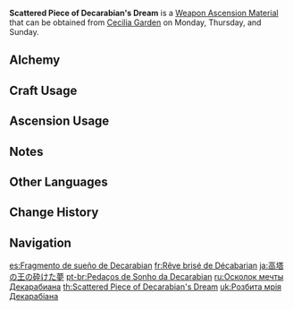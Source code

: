 {{Item Infobox
|id           = 114004
|image        = Item Scattered Piece of Decarabian's Dream.png
|type         = Weapon Ascension Materials
|invCategory  = Character Development Items
|group        = Decarabian Tiles
|quality      = 5
|description  = The people did not bow to [[Decarabian]] out of respect or adoration, but because the harsh winds had laid them low. This was the shattered dream and ambition of the Anemo [[Archon]]<ref group="Note">The Chinese version of this item's description refers to Decarabian as a {{zh|风神|tl=Wind God,}} which is a term typically translated as "Anemo Archon" in the English translation. Because of this, the English version calls Decarabian an Anemo Archon even though he was never a member of [[The Seven]]. Barbatos, who ascended to godhood after Decarabian's fall, is the first and only Anemo Archon among The Seven.</ref> before the rise of [[Barbatos]].<br />He tried so hard to make his dream come true, and so the fragments of that dream are still mighty.
|day1         = Monday
|day2         = Thursday
|day3         = Sunday
|source1      = Cecilia Garden
|source2      = [[Alchemy]]
}}
'''Scattered Piece of Decarabian's Dream''' is a [[Weapon Ascension Material]] that can be obtained from [[Cecilia Garden]] on Monday, Thursday, and Sunday.

==Alchemy==
{{Recipe
|type = Crafting
|Fragment of Decarabian's Epic = 3
|Mora = 1,075
|sort = Fragment of Decarabian's Epic;Mora
}}
==Craft Usage==
{{Craft Usage}}

==Ascension Usage==
{{Ascension Usage}}

==Notes==
{{Reflist|note=1}}

==Other Languages==
{{Other Languages
|en      = Scattered Piece of Decarabian's Dream
|zhs     = 高塔孤王的碎梦
|zhs_rm  = Gāo Tǎ Gū Wáng de Suì Mèng
|zht     = 高塔孤王的碎夢
|zht_rm  = Gāo Tǎ Gū Wáng de Suì Mèng
|zh_tl   = The Broken Dream of the Lone King of the High Tower
|ja      = 高塔の王の砕けた夢
|ja_rm   = Koutou no Ou no Kudaketa Yume
|ja_tl   = Broken Dream of the King of the High Tower
|ko      = 고탑 왕의 깨진 꿈
|ko_rm   = Gotap Wang-ui Kkaejin Kkum
|ko_tl   = Broken Dream of the King of the High Tower
|es      = Fragmento de sueño de Decarabian
|es_tl   = Dream Fragment of Decarabian
|fr      = Rêve brisé de Décabarian
|fr_tl   = Broken Dream of Decarabian
|ru      = Осколок мечты Декарабиана
|ru_tl   = Fragment of Decarabian's Dream
|th      = Scattered Piece of Decarabian's Dream
|vi      = Mảnh Giấc Mơ Tháp Cô Vương
|vi_tl   = 
|de      = Decarabians zerstörter Traum
|de_tl   = Decarabian's Ruined Dream
|id      = Scattered Piece of Decarabian's Dream
|pt      = Pedaços de Sonho da Decarabian
|pt_tl   = 
|tr      = Decarabian'ın Rüya Parçası
|tr_tl   = 
|it      = Frammento del sogno di Decarabian
|it_tl   = 
}}

==Change History==
{{Change History|1.0}}

==Navigation==
{{Development Item Navbox|Weapon Materials}}

[[es:Fragmento de sueño de Decarabian]]
[[fr:Rêve brisé de Décabarian]]
[[ja:高塔の王の砕けた夢]]
[[pt-br:Pedaços de Sonho da Decarabian]]
[[ru:Осколок мечты Декарабиана]]
[[th:Scattered Piece of Decarabian's Dream]]
[[uk:Розбита мрія Декарабіана]]